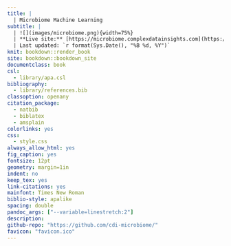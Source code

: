 ```yaml
---
title: |
  | Microbiome Machine Learning
subtitle: |
  | ![](images/microbiome.png){width=75%}
  | **Live site:** [https://microbiome.complexdatainsights.com](https://microbiome.complexdatainsights.com)
  | Last updated: `r format(Sys.Date(), "%B %d, %Y")` 
knit: bookdown::render_book
site: bookdown::bookdown_site
documentclass: book
csl: 
  - library/apa.csl
bibliography:
  - library/references.bib
classoption: openany
citation_package:
  - natbib
  - biblatex
  - amsplain
colorlinks: yes
css: 
  - style.css
always_allow_html: yes
fig_caption: yes
fontsize: 12pt
geometry: margin=1in
indent: no
keep_tex: yes
link-citations: yes
mainfont: Times New Roman
biblio-style: apalike
spacing: double
pandoc_args: ["--variable=linestretch:2"]
description:
github-repo: "https://github.com/cdi-microbiome/"
favicon: "favicon.ico"
---
```


#  {-}

